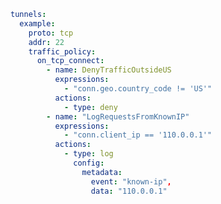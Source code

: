 ```yaml
tunnels:
  example:
    proto: tcp
    addr: 22
    traffic_policy:
      on_tcp_connect:
        - name: DenyTrafficOutsideUS
          expressions:
            - "conn.geo.country_code != 'US'"
          actions:
            - type: deny
        - name: "LogRequestsFromKnownIP"
          expressions:
            - "conn.client_ip == '110.0.0.1'"
          actions:
            - type: log
              config:
                metadata:
                  event: "known-ip",
                  data: "110.0.0.1"
```
